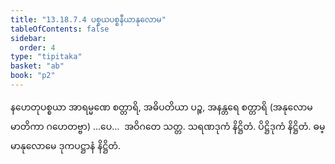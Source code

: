 ```yaml
---
title: "13.18.7.4 ပစ္စယပစ္စနီယာနုလောမ"
tableOfContents: false
sidebar:
  order: 4
type: "tipitaka"
basket: "ab"
book: "p2"
---
```



<DynamicBreadcrumb />

<Division number="367" book="p2" e="ch" v="38" p="515">

<Paragraph number="4838" book="p2">
နဟေတုပစ္စယာ အာရမ္မဏေ စတ္တာရိ, အဓိပတိယာ ပဉ္စ, အနန္တရေ စတ္တာရိ (အနုလောမမာတိကာ ဂဟေတဗ္ဗာ) …ပေ…  အဝိဂတေ သတ္တ.

</Paragraph>
</Division>

<Paragraph number="4839" type="center" book="p2">
သရဏဒုကံ နိဋ္ဌိတံ.



</Paragraph>

<Paragraph number="4840" type="center" book="p2">
ပိဋ္ဌိဒုကံ နိဋ္ဌိတံ.



</Paragraph>

<Paragraph number="4841" type="center" book="p2">
ဓမ္မာနုလောမေ ဒုကပဋ္ဌာနံ နိဋ္ဌိတံ.
</Paragraph>